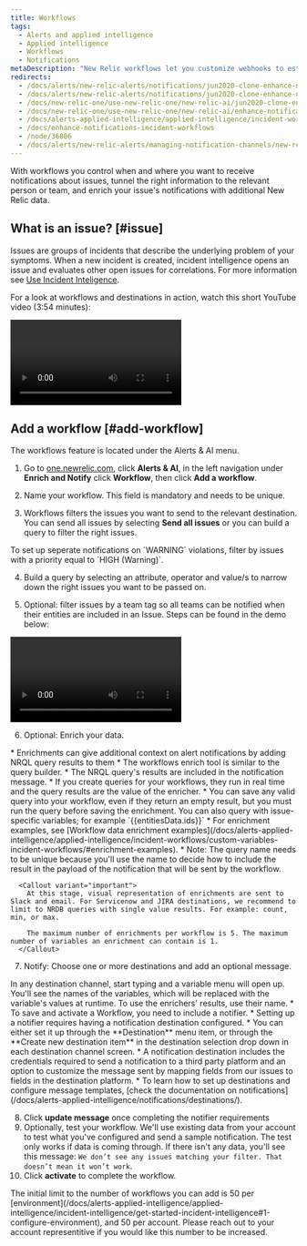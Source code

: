 ```yaml
---
title: Workflows
tags:
  - Alerts and applied intelligence
  - Applied intelligence
  - Workflows
  - Notifications
metaDescription: "New Relic workflows let you customize webhooks to establish two-way integrations with your external incident management tool."
redirects:
  - /docs/alerts/new-relic-alerts/notifications/jun2020-clone-enhance-notifications-using-new-relic-incident-workflows
  - /docs/alerts/new-relic-alerts/notifications/jun2020-clone-enhance-notifications-using-incident-workflows
  - /docs/new-relic-one/use-new-relic-one/new-relic-ai/jun2020-clone-enhance-notifications-using-incident-workflows
  - /docs/new-relic-one/use-new-relic-one/new-relic-ai/enhance-notifications-using-incident-workflows
  - /docs/alerts-applied-intelligence/applied-intelligence/incident-workflows/enhance-notifications-incident-workflows
  - /docs/enhance-notifications-incident-workflows
  - /node/36806
  - /docs/alerts/new-relic-alerts/managing-notification-channels/new-relic-connect/
---
```


With workflows you control when and where you want to receive notifications about issues, tunnel the right information to the relevant person or team, and enrich your issue's notifications with additional New Relic data.

## What is an issue? [#issue]

Issues are groups of incidents that describe the underlying problem of your symptoms. When a new incident is created, incident intelligence opens an issue and evaluates other open issues for correlations. For more information see [Use Incident Inteligence](/docs/alerts-applied-intelligence/applied-intelligence/incident-intelligence/use-incident-intelligence/).

For a look at workflows and destinations in action, watch this short YouTube video (3:54 minutes):

<Video
  id="eeUPa3W16Tk"
  type="youtube"
/>

## Add a workflow [#add-workflow]

The workflows feature is located under the Alerts & AI menu.

1. Go to [one.newrelic.com](https://one.newrelic.com), click **Alerts & AI**, in the left navigation under **Enrich and Notify** click **Workflow**, then click **Add a workflow**.

2. Name your workflow. This field is mandatory and needs to be unique.

3. Workflows filters the issues you want to send to the relevant destination. You can send all issues by selecting **Send all issues** or you can build a query to filter the right issues.

<Callout variant="tip">
  To set up seperate notifications on `WARNING` violations, filter by issues with a priority equal to `HIGH (Warning)`.
</Callout>

4. Build a query by selecting an attribute, operator and value/s to narrow down the right issues you want to be passed on. 

5. Optional: filter issues by a team tag so all teams can be notified when their entities are included in an Issue. Steps can be found in the demo below:

<Video
  type="wistia"
  id="8sp8qupnie"
/>

6. Optional: Enrich your data.

<CollapserGroup>
  <Collapser
    className="freq-link"
    id="enrichments"
    title="Enrichments"
  >
    * Enrichments can give additional context on alert notifications by adding NRQL query results to them
    * The workflows enrich tool is similar to the query builder.
    * The NRQL query's results are included in the notification message.
    * If you create queries for your workflows, they run in real time and the query results are the value of the enricher.
    * You can save any valid query into your workflow, even if they return an empty result, but you must run the query before saving the enrichment. You can also query with issue-specific variables; for example `{{entitiesData.ids}}`
    * For enrichment examples, see [Workflow data enrichment examples](/docs/alerts-applied-intelligence/applied-intelligence/incident-workflows/custom-variables-incident-workflows/#enrichment-examples).
    * Note: The query name needs to be unique because you'll use the name to decide how to include the result in the payload of the notification that will be sent by the workflow.

      <Callout variant="important">
        At this stage, visual representation of enrichments are sent to Slack and email. For Servicenow and JIRA destinations, we recommend to limit to NRDB queries with single value results. For example: count, min, or max.

        The maximum number of enrichments per workflow is 5. The maximum number of variables an enrichment can contain is 1.
      </Callout>
  </Collapser>
</CollapserGroup>

7. Notify:  Choose one or more destinations and add an optional message.

  <Callout variant="tip">
    In any destination channel, start typing and a variable menu will open up. You'll see the names of the variables, which will be replaced with the variable's values at runtime. To use the enrichers' results, use their name.
  </Callout>

<CollapserGroup>
  <Collapser
    className="freq-link"
    id="notifier"
    title="Notifier"
  >
    * To save and activate a Workflow, you need to include a notifier.
    * Setting up a notifier requires having a notification destination configured.
    * You can either set it up through the **Destination** menu item, or through the **Create new destination item** in the destination selection drop down in each destination channel screen.
    * A notification destination includes the credentials required to send a notification to a third party platform and an option to customize the message sent by mapping fields from our issues to fields in the destination platform.
    * To learn how to set up destinations and configure message templates, [check the documentation on notifications](/docs/alerts-applied-intelligence/notifications/destinations/).
  </Collapser>
</CollapserGroup>

8. Click **update message** once completing the notifier requirements
9. Optionally, test your workflow. We'll use existing data from your account to test what you've configured and send a sample notification. The test only works if data is coming through. If there isn't any data, you'll see this message: `We don’t see any issues matching your filter. That doesn’t mean it won’t work`. 
10. Click **activate** to complete the workflow.

<Callout variant="important">
  The initial limit to the number of workflows you can add is 50 per [environment](/docs/alerts-applied-intelligence/applied-intelligence/incident-intelligence/get-started-incident-intelligence#1-configure-environment), and 50 per account. Please reach out to your account representitive if you would like this number to be increased.
</Callout>
